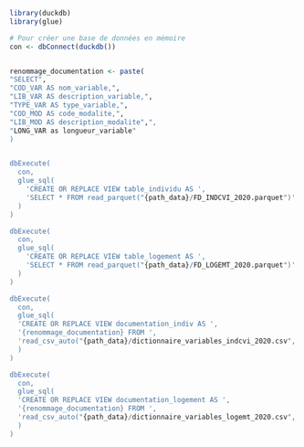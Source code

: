 ```r
library(duckdb)
library(glue)

# Pour créer une base de données en mémoire
con <- dbConnect(duckdb())


renommage_documentation <- paste(
"SELECT",
"COD_VAR AS nom_variable,",
"LIB_VAR AS description_variable,",
"TYPE_VAR AS type_variable,",
"COD_MOD AS code_modalite,",
"LIB_MOD AS description_modalite",",
"LONG_VAR as longueur_variable"
)


dbExecute(
  con,
  glue_sql(  
    'CREATE OR REPLACE VIEW table_individu AS ',
    'SELECT * FROM read_parquet("{path_data}/FD_INDCVI_2020.parquet")'
  )
)

dbExecute(
  con,
  glue_sql(  
    'CREATE OR REPLACE VIEW table_logement AS ',
    'SELECT * FROM read_parquet("{path_data}/FD_LOGEMT_2020.parquet")'
  )
)

dbExecute(
  con,
  glue_sql(
  'CREATE OR REPLACE VIEW documentation_indiv AS ',
  '{renommage_documentation} FROM ',
  'read_csv_auto("{path_data}/dictionnaire_variables_indcvi_2020.csv", header=true)'
  )
)

dbExecute(
  con,
  glue_sql(
  'CREATE OR REPLACE VIEW documentation_logement AS ',
  '{renommage_documentation} FROM ',
  'read_csv_auto("{path_data}/dictionnaire_variables_logemt_2020.csv", header=true)'
  )
)
```
